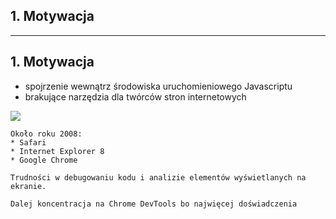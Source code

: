 
## 1. Motywacja

---

## 1. Motywacja

* spojrzenie wewnątrz środowiska uruchomieniowego Javascriptu
* brakujące narzędzia dla twórców stron internetowych

<ImageWithLabel label="Internet Explorer 8 Developer Tools (2008)">
  <img src="./static/1-ie-devtools.png" />
</ImageWithLabel>


```notes
Około roku 2008:
* Safari
* Internet Explorer 8
* Google Chrome

Trudności w debugowaniu kodu i analizie elementów wyświetlanych na ekranie.

Dalej koncentracja na Chrome DevTools bo najwięcej doświadczenia
```
